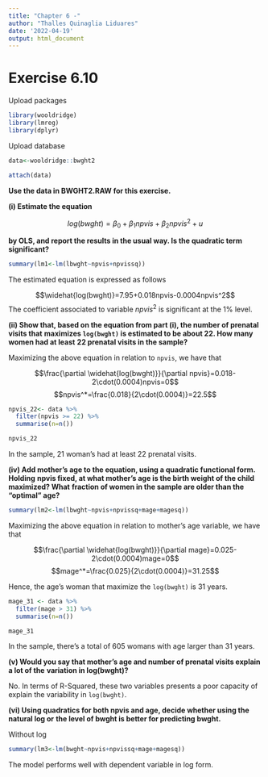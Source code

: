 ---
title: "Chapter 6 -"
author: "Thalles Quinaglia Liduares"
date: '2022-04-19'
output: html_document
---

# Exercise 6.10

Upload packages

```{r, warning=FALSE, message=FALSE}

library(wooldridge)
library(lmreg)
library(dplyr)

```
Upload database

```{r, warning=FALSE, message=FALSE}

data<-wooldridge::bwght2

attach(data)

```

**Use the data in BWGHT2.RAW for this exercise.**

**(i) Estimate the equation**



$$log(bwght)=\beta_0+\beta_1npvis+\beta_2npvis^2+u$$

**by OLS, and report the results in the usual way. Is the quadratic term significant?**

```{r}
summary(lm1<-lm(lbwght~npvis+npvissq))
```

The estimated equation is expressed as follows

$$\widehat{log(bwght)}=7.95+0.018npvis-0.0004npvis^2$$
The coefficient associated to variable $npvis^2$ is significant at the 1% level.

**(ii) Show that, based on the equation from part (i), the number of prenatal visits that**
**maximizes `log(bwght)` is estimated to be about 22. How many women had at least**
**22 prenatal visits in the sample?**

Maximizing the above equation in relation to `npvis`, we have that

$$\frac{\partial \widehat{log(bwght)}}{\partial npvis}=0.018-2\cdot(0.0004)npvis=0$$
$$npvis^*=\frac{0.018}{2\cdot(0.0004)}=22.5$$
```{r}
npvis_22<- data %>%
  filter(npvis >= 22) %>%
  summarise(n=n())

npvis_22
```

In the sample, 21 woman's had at least 22 prenatal visits.

**(iv) Add mother’s age to the equation, using a quadratic functional form. Holding**
**npvis fixed, at what mother’s age is the birth weight of the child maximized? What**
**fraction of women in the sample are older than the “optimal” age?**

```{r}
summary(lm2<-lm(lbwght~npvis+npvissq+mage+magesq))
```

Maximizing the above equation in relation to mother's age variable, we have that

$$\frac{\partial \widehat{log(bwght)}}{\partial mage}=0.025-2\cdot(0.0004)mage=0$$
$$mage^*=\frac{0.025}{2\cdot(0.0004)}=31.25$$

Hence, the age's woman that maximize the `log(bwght)` is 31 years.

```{r}
mage_31 <- data %>%
  filter(mage > 31) %>%
  summarise(n=n())

mage_31


```
In the sample, there's a total of 605 womans with age larger than 31 years.

**(v) Would you say that mother’s age and number of prenatal visits explain a lot of the**
**variation in log(bwght)?**

No. In terms of R-Squared, these two variables presents a poor capacity of explain 
the variability in `log(bwght)`.

**(vi) Using quadratics for both npvis and age, decide whether using the natural log or**
**the level of bwght is better for predicting bwght.**

Without log

```{r}
summary(lm3<-lm(bwght~npvis+npvissq+mage+magesq))
```

The model performs well with dependent variable in log form.
